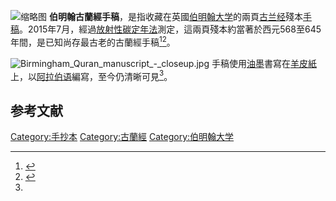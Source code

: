[[File:Birmingham_Quran_manuscript.jpg|缩略图]]
'''伯明翰古蘭經手稿'''，是指收藏在英國[[伯明翰大学|伯明翰大学]]的兩頁[[古兰经|古兰经]]殘本[[手稿|手稿]]。2015年7月，經過[[放射性碳定年法|放射性碳定年法]]測定，這兩頁殘本約當著於西元568至645年間，是已知尚存最古老的古蘭經手稿<ref name="UoB">{{cite web|url=http://www.birmingham.ac.uk/news/latest/2015/07/quran-manuscript-22-07-15.aspx|title=Birmingham Qur'an manuscript dated among the oldest in the world|date=22 July 2015|publisher=[[University_of_Birmingham|University of Birmingham]]|accessdate=22 July 2015|archive-date=2018-12-26|archive-url=https://web.archive.org/web/20181226054221/https://www.birmingham.ac.uk/news/latest/2015/07/quran-manuscript-22-07-15.aspx|dead-url=no}}</ref><ref name="BBC-33436021">{{cite web|url=http://www.bbc.co.uk/news/business-33436021|title='Oldest' Koran fragments found in Birmingham University|date=22 July 2015|work=[[BBC_Online|BBC Online]]|accessdate=22 July 2015|archive-date=2018-12-26|archive-url=https://web.archive.org/web/20181226054216/https://www.bbc.co.uk/news/business-33436021|dead-url=no}}</ref>。

[[File:Birmingham_Quran_manuscript_-_closeup.jpg|thumb]]
手稿使用[[油墨|油墨]]書寫在[[羊皮紙|羊皮紙]]上，以[[阿拉伯语|阿拉伯语]]{{link-en|漢志阿拉伯字母|Hijazi script|漢志字母}}編寫，至今仍清晰可見<ref name=BBC-33436021 />。
==参考文献==
{{reflist}}
{{commons|Category:Birmingham Quran manuscript
}}
{{伊斯蘭教小作品}}

[[Category:手抄本|Category:手抄本]]
[[Category:古蘭經|Category:古蘭經]]
[[Category:伯明翰大学|Category:伯明翰大学]]